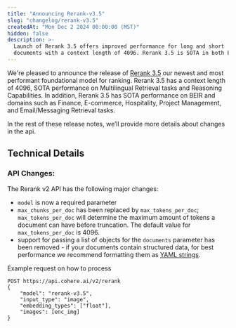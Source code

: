 ```yaml
---
title: "Announcing Rerank-v3.5"
slug: "changelog/rerank-v3.5"
createdAt: "Mon Dec 2 2024 00:00:00 (MST)"
hidden: false
description: >-
  Launch of Rerank 3.5 offers improved performance for long and short
  documents with a context length of 4096. Rerank 3.5 is SOTA in both English and multilingual retrieval tasks 
---
```


We're pleased to announce the release of [Rerank 3.5](/docs/rerank-2) our newest and most performant foundational model for ranking. Rerank 3.5 has a context length of 4096, SOTA performance on Multilingual Retrieval tasks and Reasoning Capabilities. In addition, Rerank 3.5 has SOTA performance on BEIR and domains such as Finance, E-commerce, Hospitality, Project Management, and Email/Messaging Retrieval tasks.

In the rest of these release notes, we’ll provide more details about changes in the api. 

## Technical Details
### API Changes:
The Rerank v2 API has the following major changes: 
- `model` is now a required parameter
- `max_chunks_per_doc` has been replaced by `max_tokens_per_doc`; `max_tokens_per_doc` will determine the maximum amount of tokens a document can have before truncation. The default value for `max_tokens_per_doc` is 4096.
- support for passing a list of objects for the `documents` parameter has been removed - if your documents contain structured data, for best performance we recommend formatting them as [YAML strings](/docs/rerank-overview#example-with-structured-data). 

Example request on how to process 

```Text cURL
POST https://api.cohere.ai/v2/rerank
{
    "model": "rerank-v3.5",
    "input_type": "image",
    "embedding_types": ["float"],
    "images": [enc_img]
}
```